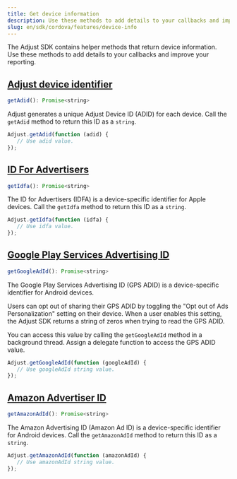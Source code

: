 ```yaml
---
title: Get device information
description: Use these methods to add details to your callbacks and improve your reporting.
slug: en/sdk/cordova/features/device-info
---
```


The Adjust SDK contains helper methods that return device information. Use these methods to add details to your callbacks and improve your reporting.

## [Adjust device identifier](adjust-device-identifier)

<CodeBlock title="Method signature">

```js
getAdid(): Promise<string>
```

</CodeBlock>

Adjust generates a unique Adjust Device ID (ADID) for each device. Call the `getAdid` method to return this ID as a `string`.

```js
Adjust.getAdid(function (adid) {
   // Use adid value.
});
```

## [ID For Advertisers](id-for-advertisers)

<CodeBlock title="Method signature">

```js
getIdfa(): Promise<string>
```

</CodeBlock>

The ID for Advertisers (IDFA) is a device-specific identifier for Apple devices. Call the `getIdfa` method to return this ID as a `string`.

```js
Adjust.getIdfa(function (idfa) {
   // Use idfa value.
});
```

## [Google Play Services Advertising ID](google-play-services-advertising-id)

<CodeBlock title="Method signature">

```js
getGoogleAdId(): Promise<string>
```

</CodeBlock>

The Google Play Services Advertising ID (GPS ADID) is a device-specific identifier for Android devices.

Users can opt out of sharing their GPS ADID by toggling the "Opt out of Ads Personalization" setting on their device. When a user enables this setting, the Adjust SDK returns a string of zeros when trying to read the GPS ADID.

You can access this value by calling the `getGoogleAdId` method in a background thread. Assign a delegate function to access the GPS ADID value.

```js
Adjust.getGoogleAdId(function (googleAdId) {
   // Use googleAdId string value.
});
```

## [Amazon Advertiser ID](amazon-advertiser-id)

<CodeBlock title="Method signature">

```js
getAmazonAdId(): Promise<string>
```

</CodeBlock>

The Amazon Advertising ID (Amazon Ad ID) is a device-specific identifier for Android devices. Call the `getAmazonAdId` method to return this ID as a `string`.

```js
Adjust.getAmazonAdId(function (amazonAdId) {
   // Use amazonAdId string value.
});
```
